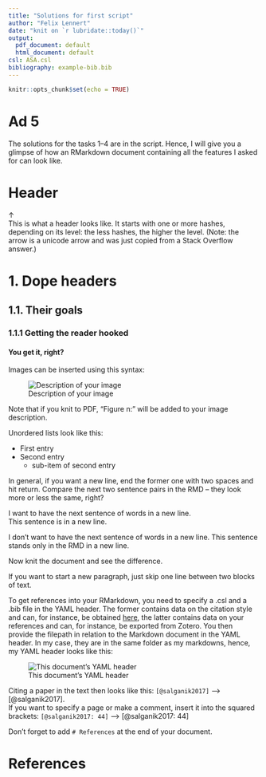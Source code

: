 ```yaml
---
title: "Solutions for first script"
author: "Felix Lennert"
date: "knit on `r lubridate::today()`"
output: 
  pdf_document: default
  html_document: default
csl: ASA.csl
bibliography: example-bib.bib
---
```


```r
knitr::opts_chunk$set(echo = TRUE)
```

# Ad 5

The solutions for the tasks 1--4 are in the script. Hence, I will give you a glimpse of how an RMarkdown document containing all the features I asked for can look like.

# Header 
↑  
This is what a header looks like. It starts with one or more hashes, depending on its level: the less hashes, the higher the level. (Note: the arrow is a unicode arrow and was just copied from a Stack Overflow answer.)

# 1. Dope headers

## 1.1. Their goals

### 1.1.1 Getting the reader hooked

#### You get it, right?

Images can be inserted using this syntax:

![Description of your image](figures/filepath.png)

Note that if you knit to PDF, "Figure n:" will be added to your image description.

Unordered lists look like this:

* First entry  
* Second entry  
  + sub-item of second entry
  
In general, if you want a new line, end the former one with two spaces and hit return. Compare the next two sentence pairs in the RMD -- they look more or less the same, right? 

I want to have the next sentence of words in a new line.  
This sentence is in a new line.

I don't want to have the next sentence of words in a new line.
This sentence stands only in the RMD in a new line.

Now knit the document and see the difference.

If you want to start a new paragraph, just skip one line between two blocks of text.

To get references into your RMarkdown, you need to specify a .csl and a .bib file in the YAML header. The former contains data on the citation style and can, for instance, be obtained [here](https://github.com/citation-style-language/styles), the latter contains data on your references and can, for instance, be exported from Zotero. You then provide the filepath in relation to the Markdown document in the YAML header. In my case, they are in the same folder as my markdowns, hence, my YAML header looks like this:

![This document's YAML header](figures/yaml.png)

Citing a paper in the text then looks like this: `[@salganik2017]` --> [@salganik2017].  
If you want to specify a page or make a comment, insert it into the squared brackets: `[@salganik2017: 44]` --> [@salganik2017: 44]

Don't forget to add `# References` at the end of your document.

# References